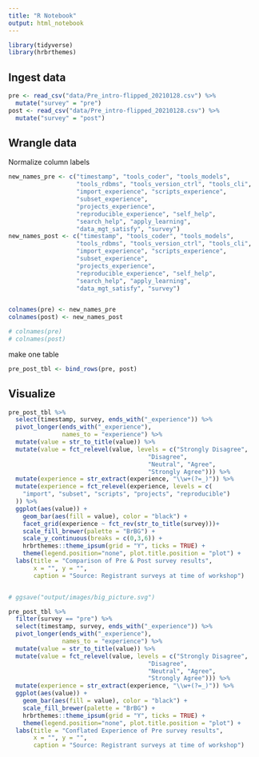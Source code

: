 ```yaml
---
title: "R Notebook"
output: html_notebook
---
```


```r
library(tidyverse)
library(hrbrthemes)
```

## Ingest data

```r
pre <- read_csv("data/Pre_intro-flipped_20210128.csv") %>%
  mutate("survey" = "pre")
post <- read_csv("data/Pre_intro-flipped_20210128.csv") %>% 
  mutate("survey" = "post")
```

## Wrangle data

Normalize column labels

```r
new_names_pre <- c("timestamp", "tools_coder", "tools_models", 
                   "tools_rdbms", "tools_version_ctrl", "tools_cli", 
                   "import_experience", "scripts_experience", 
                   "subset_experience",
                   "projects_experience", 
                   "reproducible_experience", "self_help",
                   "search_help", "apply_learning",
                   "data_mgt_satisfy", "survey")
new_names_post <- c("timestamp", "tools_coder", "tools_models", 
                   "tools_rdbms", "tools_version_ctrl", "tools_cli", 
                   "import_experience", "scripts_experience", 
                   "subset_experience",
                   "projects_experience", 
                   "reproducible_experience", "self_help",
                   "search_help", "apply_learning",
                   "data_mgt_satisfy", "survey")


colnames(pre) <- new_names_pre
colnames(post) <- new_names_post

# colnames(pre)
# colnames(post)
```

make one table

```r
pre_post_tbl <- bind_rows(pre, post)
```

## Visualize

```r
pre_post_tbl %>% 
  select(timestamp, survey, ends_with("_experience")) %>% 
  pivot_longer(ends_with("_experience"),
               names_to = "experience") %>% 
  mutate(value = str_to_title(value)) %>% 
  mutate(value = fct_relevel(value, levels = c("Strongly Disagree",
                                       "Disagree",
                                       "Neutral", "Agree", 
                                       "Strongly Agree"))) %>% 
  mutate(experience = str_extract(experience, "\\w+(?=_)")) %>% 
  mutate(experience = fct_relevel(experience, levels = c(
    "import", "subset", "scripts", "projects", "reproducible")
  )) %>% 
  ggplot(aes(value)) +
    geom_bar(aes(fill = value), color = "black") +
    facet_grid(experience ~ fct_rev(str_to_title(survey)))+ 
    scale_fill_brewer(palette = "BrBG") + 
    scale_y_continuous(breaks = c(0,3,6)) +
    hrbrthemes::theme_ipsum(grid = "Y", ticks = TRUE) +
    theme(legend.position="none", plot.title.position = "plot") +
  labs(title = "Comparison of Pre & Post survey results",
       x = "", y = "",
       caption = "Source: Registrant surveys at time of workshop")


# ggsave("output/images/big_picture.svg")
```


```r
pre_post_tbl %>% 
  filter(survey == "pre") %>% 
  select(timestamp, survey, ends_with("_experience")) %>% 
  pivot_longer(ends_with("_experience"),
               names_to = "experience") %>% 
  mutate(value = str_to_title(value)) %>% 
  mutate(value = fct_relevel(value, levels = c("Strongly Disagree",
                                       "Disagree",
                                       "Neutral", "Agree", 
                                       "Strongly Agree"))) %>% 
  mutate(experience = str_extract(experience, "\\w+(?=_)")) %>% 
  ggplot(aes(value)) +
    geom_bar(aes(fill = value), color = "black") +
    scale_fill_brewer(palette = "BrBG") + 
    hrbrthemes::theme_ipsum(grid = "Y", ticks = TRUE) +
    theme(legend.position="none", plot.title.position = "plot") +
  labs(title = "Conflated Experience of Pre survey results",
       x = "", y = "",
       caption = "Source: Registrant surveys at time of workshop")
```


